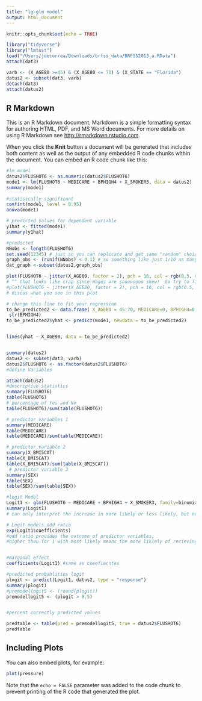 ```yaml
---
title: "lg-glm model"
output: html_document
---
```


```r
knitr::opts_chunk$set(echo = TRUE)

library("tidyverse")
library("lmtest")
load("/Users/joecorrea/Downloads/brfss_data/BRFSS2013_a.RData")
attach(dat3)

```


```r
varb <- (X_AGE80 >=45) & (X_AGE80 <= 70) & (X_STATE == "Florida")
datus2 <- subset(dat3, varb)
detach(dat3)
attach(datus2)

```
## R Markdown

This is an R Markdown document. Markdown is a simple formatting syntax for authoring HTML, PDF, and MS Word documents. For more details on using R Markdown see <http://rmarkdown.rstudio.com>.

When you click the **Knit** button a document will be generated that includes both content as well as the output of any embedded R code chunks within the document. You can embed an R code chunk like this:
```r

#lm model 
datus2$FLUSHOT6 <- as.numeric(datus2$FLUSHOT6)
mode1 <- lm(FLUSHOT6 ~ MEDICARE + BPHIGH4 + X_SMOKER3, data = datus2)
summary(mode1) 
 
#statisically significant
confint(mode1, level = 0.95)
anova(mode1)

# predicted values for dependent variable
y1hat <- fitted(mode1)
summary(y1hat)

#predicted
NNobs <- length(FLUSHOT6)
set.seed(12345) # just so you can replicate and get same "random" choices
graph_obs <- (runif(NNobs) < 0.1) # so something like just 1/10 as many obs
dat_graph <-subset(datus2,graph_obs)  

plot(FLUSHOT6 ~ jitter(X_AGE80, factor = 2), pch = 16, col = rgb(0.5, 0.5, 0.5, alpha = 0.2), data = dat_graph)
# ^^ that looks like crap since Wages are soooooooo skew!  So try to find some sensible ylim = c(0, ??)
#plot(FLUSHOT6 ~ jitter(X_AGE80, factor = 2), pch = 16, col = rgb(0.5, 0.5, 0.5, alpha = 0.2), ylim = c(0,150000), data = dat_graph)
# discus what you see in this plot

# change this line to fit your regression
to_be_predicted2 <- data.frame( X_AGE80 = 45:70, MEDICARE=0, BPHIGH4=0, X_SMOKER3=0)
 str(BPHIGH4)
to_be_predicted2$yhat <- predict(mode1, newdata = to_be_predicted2)


lines(yhat ~ X_AGE80, data = to_be_predicted2)



```



```r

summary(datus2)
datus2 <- subset(dat3, varb)
datus2$FLUSHOT6 <- as.factor(datus2$FLUSHOT6)
#define Variables

attach(datus2)
#descriptive statistics
summary(FLUSHOT6)
table(FLUSHOT6)
# percentage of Yes and No 
table(FLUSHOT6)/sum(table(FLUSHOT6))

# predictor variables 1
summary(MEDICARE)
table(MEDICARE)
table(MEDICARE)/sum(table(MEDICARE))

# predictor variable 2
summary(X_BMI5CAT)
table(X_BMI5CAT)
table(X_BMI5CAT)/sum(table(X_BMI5CAT))
 # predictor variable 3 
summary(SEX)
table(SEX)
table(SEX)/sum(table(SEX))

#logit Model
Logit1 <- glm(FLUSHOT6 ~ MEDICARE + BPHIGH4 + X_SMOKER3, family=binomial, data = datus2)
summary(Logit1)
# can only interpret the increase in more likely or less likely, but not the mangitude 

# Logit models odd ratio
exp(Logit1$coefficients)
#odd ratio provides the outcome of predictor variables, 
#higher than for 1 with most likely means the more liklely of recieving the flue shot. lower the one, the opposite less likely to recieve the flue shot. 


#marginal effect
coefficients(Logit1) #same as coeefiecntes

#predicted probablities logit
plogit <- predict(Logit1, datus2, type = "response")
summary(plogit)
#premodellogit5 <- (round(plogit))
premodellogit5 <- (plogit > 0.5)


#percent correctly predicted values

predtable <- table(pred = premodellogit5, true = datus2$FLUSHOT6)
predtable
```

## Including Plots

You can also embed plots, for example:

```r
plot(pressure)
```

Note that the `echo = FALSE` parameter was added to the code chunk to prevent printing of the R code that generated the plot.
